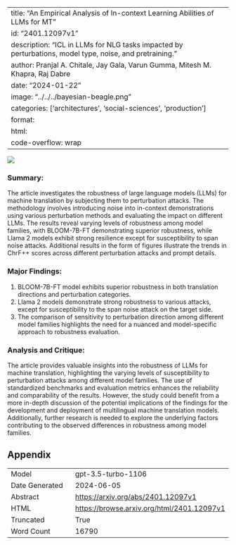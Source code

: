 
---
title: "An Empirical Analysis of In-context Learning Abilities of LLMs for MT"
id: "2401.12097v1"
description: "ICL in LLMs for NLG tasks impacted by perturbations, model type, noise, and pretraining."
author: Pranjal A. Chitale, Jay Gala, Varun Gumma, Mitesh M. Khapra, Raj Dabre
date: "2024-01-22"
image: "../../../bayesian-beagle.png"
categories: ['architectures', 'social-sciences', 'production']
format:
  html:
    code-overflow: wrap
---

![](../../../bayesian-beagle.png)

### Summary:

The article investigates the robustness of large language models (LLMs) for machine translation by subjecting them to perturbation attacks. The methodology involves introducing noise into in-context demonstrations using various perturbation methods and evaluating the impact on different LLMs. The results reveal varying levels of robustness among model families, with BLOOM-7B-FT demonstrating superior robustness, while Llama 2 models exhibit strong resilience except for susceptibility to span noise attacks. Additional results in the form of figures illustrate the trends in ChrF++ scores across different perturbation attacks and prompt details.

### Major Findings:
1. BLOOM-7B-FT model exhibits superior robustness in both translation directions and perturbation categories.
2. Llama 2 models demonstrate strong robustness to various attacks, except for susceptibility to the span noise attack on the target side.
3. The comparison of sensitivity to perturbation direction among different model families highlights the need for a nuanced and model-specific approach to robustness evaluation.

### Analysis and Critique:
The article provides valuable insights into the robustness of LLMs for machine translation, highlighting the varying levels of susceptibility to perturbation attacks among different model families. The use of standardized benchmarks and evaluation metrics enhances the reliability and comparability of the results. However, the study could benefit from a more in-depth discussion of the potential implications of the findings for the development and deployment of multilingual machine translation models. Additionally, further research is needed to explore the underlying factors contributing to the observed differences in robustness among model families.

## Appendix

|          |          |
|----------|----------|
| Model     | gpt-3.5-turbo-1106       |
| Date Generated     | 2024-06-05       |
| Abstract | [https://arxiv.org/abs/2401.12097v1](https://arxiv.org/abs/2401.12097v1)        |
| HTML     | [https://browse.arxiv.org/html/2401.12097v1](https://browse.arxiv.org/html/2401.12097v1)       |
| Truncated       | True       |
| Word Count       | 16790       |